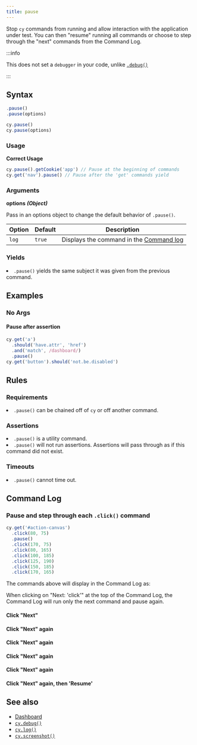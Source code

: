 ```yaml
---
title: pause
---
```


Stop `cy` commands from running and allow interaction with the application under
test. You can then "resume" running all commands or choose to step through the
"next" commands from the Command Log.

:::info

This does not set a `debugger` in your code, unlike
[`.debug()`](/api/commands/debug)

:::

## Syntax

```javascript
.pause()
.pause(options)

cy.pause()
cy.pause(options)
```

### Usage

**<Icon name="check-circle" color="green"></Icon> Correct Usage**

```javascript
cy.pause().getCookie('app') // Pause at the beginning of commands
cy.get('nav').pause() // Pause after the 'get' commands yield
```

### Arguments

**<Icon name="angle-right"></Icon> options** **_(Object)_**

Pass in an options object to change the default behavior of `.pause()`.

| Option | Default | Description                                                                              |
| ------ | ------- | ---------------------------------------------------------------------------------------- |
| `log`  | `true`  | Displays the command in the [Command log](/guides/core-concepts/cypress-app#Command-Log) |

### Yields [<Icon name="question-circle"/>](/guides/core-concepts/introduction-to-cypress#Subject-Management)

<List><li>`.pause()` yields the same subject it was given from the previous
command.</li></List>

## Examples

### No Args

#### Pause after assertion

```javascript
cy.get('a')
  .should('have.attr', 'href')
  .and('match', /dashboard/)
  .pause()
cy.get('button').should('not.be.disabled')
```

## Rules

### Requirements [<Icon name="question-circle"/>](/guides/core-concepts/introduction-to-cypress#Chains-of-Commands)

<List><li>`.pause()` can be chained off of `cy` or off another
command.</li></List>

### Assertions [<Icon name="question-circle"/>](/guides/core-concepts/introduction-to-cypress#Assertions)

<List><li>`.pause()` is a utility command.</li><li>`.pause()` will not run
assertions. Assertions will pass through as if this command did not
exist.</li></List>

### Timeouts [<Icon name="question-circle"/>](/guides/core-concepts/introduction-to-cypress#Timeouts)

<List><li>`.pause()` cannot time out.</li></List>

## Command Log

### Pause and step through each `.click()` command

```javascript
cy.get('#action-canvas')
  .click(80, 75)
  .pause()
  .click(170, 75)
  .click(80, 165)
  .click(100, 185)
  .click(125, 190)
  .click(150, 185)
  .click(170, 165)
```

The commands above will display in the Command Log as:

<DocsImage src="/img/api/pause/initial-pause-in-gui-highlights-the-pause-command.png" alt="Pause command on intial pause" ></DocsImage>

When clicking on "Next: 'click'" at the top of the Command Log, the Command Log
will run only the next command and pause again.

#### Click "Next"

<DocsImage src="/img/api/pause/next-goes-on-to-next-command-during-pause.png" alt="Pause command after clicking next" ></DocsImage>

#### Click "Next" again

<DocsImage src="/img/api/pause/continue-in-pause-command-just-like-debugger.png" alt="Continue to next command during pause" ></DocsImage>

#### Click "Next" again

<DocsImage src="/img/api/pause/pause-goes-to-show-next-click.png" alt="Pause command" ></DocsImage>

#### Click "Next" again

<DocsImage src="/img/api/pause/clicking-on-canvas-continues-as-we-click-next.png" alt="Pause command" ></DocsImage>

#### Click "Next" again

<DocsImage src="/img/api/pause/last-next-click-before-out-test-is-finished.png" alt="Pause command" ></DocsImage>

#### Click "Next" again, then 'Resume'

<DocsImage src="/img/api/pause/next-then-resume-shows-our-test-has-ended.png" alt="Pause command" ></DocsImage>

## See also

- [Dashboard](https://on.cypress.io/dashboard)
- [`cy.debug()`](/api/commands/debug)
- [`cy.log()`](/api/commands/log)
- [`cy.screenshot()`](/api/commands/screenshot)
